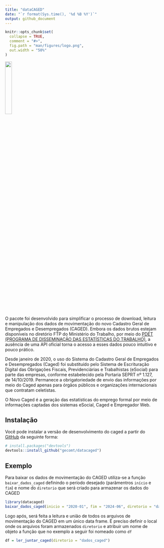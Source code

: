 ```yaml
---
title: "dataCAGED"
date: "`r format(Sys.time(), '%d %B %Y')`"
output: github_document
---
```


<!-- README.md is generated from README.Rmd. Please edit that file -->

```r
knitr::opts_chunk$set(
  collapse = TRUE,
  comment = "#>",
  fig.path = "man/figures/logo.png",
  out.width = "50%"
)
```

![](man/figures/logo.png){fig-align="center" width="21%"}

<!-- badges: start -->

<!-- badges: end -->

O pacote foi desenvolvido para simplificar o processo de download, leitura e manipulação dos dados de movimentação do novo Cadastro Geral de Empregados e Desempregados (CAGED). Embora os dados brutos estejam disponíveis no diretório FTP do Ministério do Trabalho, por meio do [PDET (PROGRAMA DE DISSEMINAÇÃO DAS ESTATÍSTICAS DO TRABALHO)](ftp://ftp.mtps.gov.br/pdet/microdados/NOVO%%20CAGED/), a ausência de uma API oficial torna o acesso a esses dados pouco intuitivo e pouco prático.

Desde janeiro de 2020, o uso do Sistema do Cadastro Geral de Empregados e Desempregados (Caged) foi substituído pelo Sistema de Escrituração Digital das Obrigações Fiscais, Previdenciárias e Trabalhistas (eSocial) para parte das empresas, conforme estabelecido pela Portaria SEPRT nº 1.127, de 14/10/2019. Permanece a obrigatoriedade de envio das informações por meio do Caged apenas para órgãos públicos e organizações internacionais que contratam celetistas.

O Novo Caged é a geração das estatísticas do emprego formal por meio de informações captadas dos sistemas eSocial, Caged e Empregador Web.

## Instalação

Você pode instalar a versão de desenvolvimento do caged a partir do [GitHub](https://github.com/) da seguinte forma:

``` r
# install.packages("devtools")
devtools::install_github("gecomt/datacaged")
```

## Exemplo

Para baixar os dados de movimentação do CAGED utiliza-se a função `baixar_dados_caged` definindo o período desejado (parâmentros `início` e `fim`) e nome do `diretorio` que será criado para armazenar os dados do CAGED

``` r
library(datacaged)
baixar_dados_caged(inicio = "2020-01", fim = "2024-06", diretorio = "dados_caged")
```

Logo após, será feita a leitura e união de todos os arquivos de movimentação do CAGED em um único data frame. É preciso definir o local onde os arquivos foram armazenados `diretorio` e atribuir um nome de objeto a função que no exemplo a seguir foi nomeado como `df`

``` r
df = ler_juntar_caged(diretorio = "dados_caged") 
```
